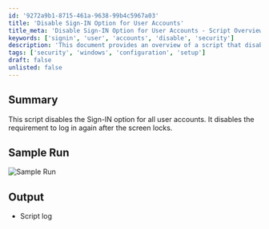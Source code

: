 ```yaml
---
id: '9272a9b1-8715-461a-9638-99b4c5967a03'
title: 'Disable Sign-IN Option for User Accounts'
title_meta: 'Disable Sign-IN Option for User Accounts - Script Overview'
keywords: ['signin', 'user', 'accounts', 'disable', 'security']
description: 'This document provides an overview of a script that disables the Sign-IN option for all user accounts, ensuring users are not required to log in again after their screens lock. It includes a sample run image and details about the script output.'
tags: ['security', 'windows', 'configuration', 'setup']
draft: false
unlisted: false
---
```

## Summary

This script disables the Sign-IN option for all user accounts. It disables the requirement to log in again after the screen locks.

## Sample Run

![Sample Run](../../../static/img/Disable-Sign-In-on-Wake-on-PC/image_1.png)

## Output

- Script log











